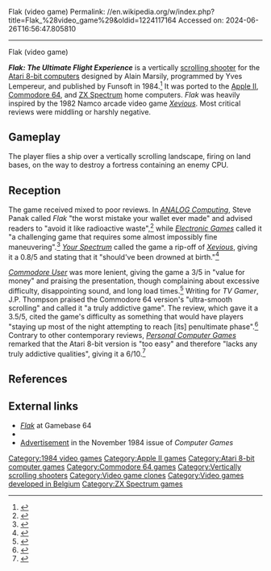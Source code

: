 Flak (video game)
Permalink: //en.wikipedia.org/w/index.php?title=Flak_%28video_game%29&oldid=1224117164
Accessed on: 2024-06-26T16:56:47.805810



------
Flak (video game)
{{short description|1984 video game}}

{{Infobox video game
| title = Flak
| image = Flak_(video_game)_Cover_Art.jpg
| caption = 
| released = 1984
| designer = Alain Marsily
| programmer = '''Atari 8-bit'''<br>Yves Lempereur<br>'''Apple II'''<br>Robert A. Schilling<br>'''Commodore 64'''<br>Yves Lempereur<br>[[Troy Lyndon]]
| composer = 
| publisher = Funsoft<br>[[U.S. Gold]]
| developer = 
| platforms = [[Apple II]], [[Atari 8-bit computers|Atari 8-bit]], [[Commodore 64]], [[ZX Spectrum]]
| genre = [[Scrolling shooter]]
}}

'''''Flak: The Ultimate Flight Experience''''' is a vertically [[scrolling shooter]] for the [[Atari 8-bit computers]] designed by Alain Marsily, programmed by Yves Lempereur, and published by Funsoft in 1984.<ref name="atarimania">{{cite web |title=Flak |url=http://www.atarimania.com/game-atari-400-800-xl-xe-flak_1999.html |website=Atari Mania}}</ref> It was ported to the [[Apple II]], [[Commodore 64]], and [[ZX Spectrum]] home computers. ''Flak'' was heavily inspired by the 1982 Namco arcade video game ''[[Xevious]]''.  Most critical reviews were middling or harshly negative.

==Gameplay==
The player flies a ship over a vertically scrolling landscape, firing on land bases, on the way to destroy a fortress containing an enemy CPU.

==Reception==
The game received mixed to poor reviews. In ''[[ANALOG Computing]]'', Steve Panak called ''Flak'' "the worst mistake your wallet ever made" and advised readers to "avoid it like radioactive waste",<ref name="analog">{{cite magazine|date=November 1984 |title=A Software Cornucopia |last1=Panak |first1=Steve |url=https://archive.org/details/analog-computing-magazine-24/page/n31/mode/2up?view=theater|magazine=[[ANALOG Computing]] |issue=24 |pages=30–31}}</ref> while ''[[Electronic Games]]'' called it "a challenging game that requires some almost impossibly fine maneuvering".<ref name="eg">{{cite magazine|last=Kohl|first=Louise|date=February 1985|title=Flak|url=https://archive.org/details/Electronic_Games_Volume_03_Number_02_1985-02_Reese_Communications_US/page/n31/mode/2up?view=theater|magazine=[[Electronic Games]]|pages=33–34}}</ref> ''[[Your Spectrum]]'' called the game a rip-off of ''[[Xevious]]'', giving it a 0.8/5 and stating that it "should've been drowned at birth."<ref>{{Cite magazine|date=July 1985 |title=Flak |url=https://archive.org/details/your-spectrum-magazine-16/page/n43/mode/2up?view=theater|magazine=[[Your Spectrum]] |issue=16 |page=42 |access-date=2021-03-14}}</ref>

''[[Commodore User]]'' was more lenient, giving the game a 3/5 in "value for money" and praising the presentation, though complaining about excessive difficulty, disappointing sound, and long load times.<ref>{{Cite magazine|date=November 1984|title=Flak|url=https://archive.org/details/Commodore_User_Magazine_Issue_014/page/50/mode/2up?view=theater|magazine=[[Commodore User]]|volume=2|issue=2|page=50|access-date=2021-03-14}}</ref> Writing for ''TV Gamer'', J.P. Thompson praised the Commodore 64 version's "ultra-smooth scrolling" and called it "a truly addictive game". The review, which gave it a 3.5/5, cited the game's difficulty as something that would have players "staying up most of the night attempting to reach [its] penultimate phase".<ref>{{Cite magazine|last=Thompson|first=J.P.|date=November 1984|title=Flak|url=https://archive.org/details/TV_Gamer_1984-11_Boytonbrook_GB/page/n41/mode/2up?view=theater|magazine=TV Gamer|page=43|access-date=2021-03-14}}</ref> Contrary to other contemporary reviews, ''[[Personal Computer Games]]'' remarked that the Atari 8-bit version is "too easy" and therefore "lacks any truly addictive qualities", giving it a 6/10.<ref>{{Cite magazine|last=T.T.|date=September 1984|title=Flak|url=https://archive.org/details/Personal_Computer_Games_Issue10/page/n37/mode/2up?view=theater|magazine=[[Personal Computer Games]]|page=37|access-date=2021-03-14}}</ref>

==References==
{{reflist}}

==External links==
*[http://gb64.com/game.php?id=2792&d=18&h=0 ''Flak''] at Gamebase 64
*{{lemon64 game|id=4157}}
*[https://archive.org/details/Computer_Games_Vol_3_No_4_1984-12_Carnegie_Publications_US/page/n47/mode/2up?view=theater Advertisement] in the November 1984 issue of ''Computer Games''

[[Category:1984 video games]]
[[Category:Apple II games]]
[[Category:Atari 8-bit computer games]]
[[Category:Commodore 64 games]]
[[Category:Vertically scrolling shooters]]
[[Category:Video game clones]]
[[Category:Video games developed in Belgium]]
[[Category:ZX Spectrum games]]